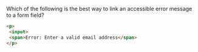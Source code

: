 Which of the following is the best way to link an accessible error message to a form field?

```html
<p>
 <input>
 <span>Error: Enter a valid email address</span>
</p>
```
